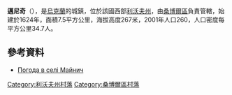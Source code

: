 {{coord|49|30|57|N|23|32|43|E|scale:100000|display=title}}

'''邁尼奇'''（{{lang-uk|Майнич}}），是[[烏克蘭|烏克蘭]]的城鎮，位於該國西部[[利沃夫州|利沃夫州]]，由[[桑博爾區|桑博爾區]]負責管轄，始建於1624年，面積7.5平方公里，海拔高度267米，2001年人口260，人口密度每平方公里34.7人。

==參考資料==
* [http://weather.in.ua/ua/l'vovskaja/14339 Погода в селі Майнич]

[[Category:利沃夫州村落|Category:利沃夫州村落]]
[[Category:桑博爾區村落|Category:桑博爾區村落]]


{{Lviv-geo-stub}}